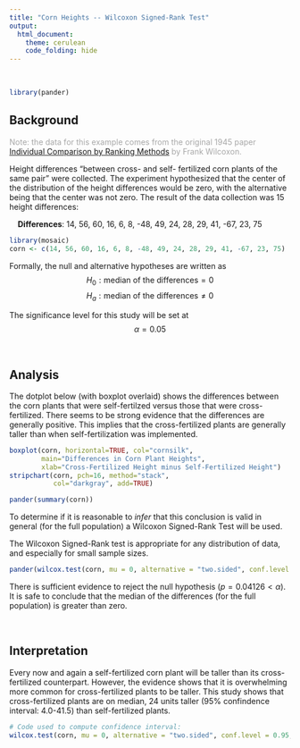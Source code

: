 ---
title: "Corn Heights -- Wilcoxon Signed-Rank Test"
output: 
  html_document:
    theme: cerulean
    code_folding: hide
---

<br />

```{r, message=FALSE, warning=FALSE}
library(pander)
```


## Background

<div style="color:#a8a8a8;">

Note: the data for this example comes from the original 1945 paper [Individual Comparison by Ranking Methods](http://sci2s.ugr.es/keel/pdf/algorithm/articulo/wilcoxon1945.pdf) by Frank Wilcoxon. 

</div>

Height differences "between cross- and self- fertilized corn plants of the same pair" were collected. The experiment hypothesized that the center of the distribution of the height differences would be zero, with the alternative being that the center was not zero. The result of the data collection was 15 height differences: 

<div style="padding-left:15px;">

**Differences**: 14, 56, 60, 16, 6, 8, -48, 49, 24, 28, 29, 41, -67, 23, 75 

</div>

```{r, include=FALSE}
library(mosaic)
corn <- c(14, 56, 60, 16, 6, 8, -48, 49, 24, 28, 29, 41, -67, 23, 75)
```

Formally, the null and alternative hypotheses are written as
$$
  H_0: \text{median of the differences} = 0
$$
$$
  H_a: \text{median of the differences} \neq 0
$$

The significance level for this study will be set at
$$
  \alpha = 0.05
$$

<br />

## Analysis

The dotplot below (with boxplot overlaid) shows the differences between the corn plants that were self-fertilzed versus those that were cross-fertilized. There seems to be strong evidence that the differences are generally positive. This implies that the cross-fertilized plants are generally taller than when self-fertilization was implemented.

```{r, fig.height=2.5}
boxplot(corn, horizontal=TRUE, col="cornsilk",
        main="Differences in Corn Plant Heights",
        xlab="Cross-Fertilized Height minus Self-Fertilized Height")
stripchart(corn, pch=16, method="stack", 
           col="darkgray", add=TRUE)

```

```{r, comment=NA}
pander(summary(corn))
```

To determine if it is reasonable to *infer* that this conclusion is valid in general (for the full population) a Wilcoxon Signed-Rank Test will be used. 

The Wilcoxon Signed-Rank test is appropriate for any distribution of data, and especially for small sample sizes. 

```{r, comment=NA}
pander(wilcox.test(corn, mu = 0, alternative = "two.sided", conf.level = 0.95))
```

There is sufficient evidence to reject the null hypothesis ($p = 0.04126 < \alpha$). It is safe to conclude that the median of the differences (for the full population) is greater than zero.

<br />

## Interpretation

Every now and again a self-fertilized corn plant will be taller than its cross-fertilized counterpart. However, the evidence shows that it is overwhelming more common for cross-fertilized plants to be taller. This study shows that cross-fertilized plants are on median, 24 units taller (95% confindence interval: 4.0-41.5) than self-fertilized plants.

```{r, eval=FALSE}
# Code used to compute confidence interval:
wilcox.test(corn, mu = 0, alternative = "two.sided", conf.level = 0.95, conf.int = TRUE)
```

